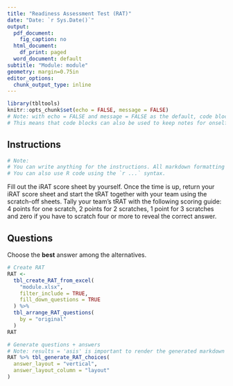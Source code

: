 ```yaml
---
title: "Readiness Assessment Test (RAT)"
date: "Date: `r Sys.Date()`"
output:
  pdf_document:
    fig_caption: no
  html_document:
    df_print: paged
  word_document: default
subtitle: "Module: module"
geometry: margin=0.75in
editor_options:
  chunk_output_type: inline
---
```


```r
library(tbltools)
knitr::opts_chunk$set(echo = FALSE, message = FALSE)
# Note: with echo = FALSE and message = FALSE as the default, code blocks do not show up on the final knitted document unless otherwise specified. 
# This means that code blocks can also be used to keep notes for onself when designing an iRAT/tRAT.
```

## Instructions

```r
# Note:
# You can write anything for the instructions. All markdown formatting will work.
# You can also use R code using the `r ...` syntax.
```

Fill out the iRAT score sheet by yourself. Once the time is up, return your iRAT score sheet and start the tRAT together with your team using the scratch-off sheets. Tally your team's tRAT with the following scoring guide: 4 points for one scratch, 2 points for 2 scratches, 1 point for 3 scratches and zero if you have to scratch four or more to reveal the correct answer.

## Questions

Choose the **best** answer among the alternatives. 

```r
# Create RAT
RAT <-
  tbl_create_RAT_from_excel(
    "module.xlsx",
    filter_include = TRUE,
    fill_down_questions = TRUE
  ) %>% 
  tbl_arrange_RAT_questions(
    by = "original"
  )
RAT
```


```r
# Generate questions + answers
# Note: results = 'asis' is important to render the generated markdown
RAT %>% tbl_generate_RAT_choices(
  answer_layout = "vertical",
  answer_layout_column = "layout"
)
```

